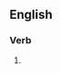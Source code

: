 ==English==

===Verb===
{{head|en|present participle}}

# {{present participle of|anathematize|lang=en|nocat=1}}